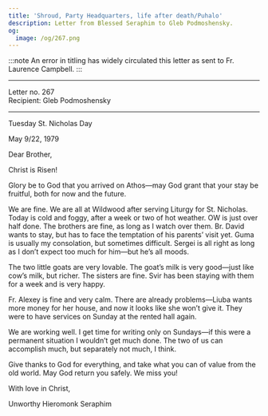 ```yaml
---
title: 'Shroud, Party Headquarters, life after death/Puhalo'
description: Letter from Blessed Seraphim to Gleb Podmoshensky.
og:
  image: /og/267.png
---
```


:::note
An error in titling has widely circulated this letter as sent to Fr. Laurence Campbell.
:::

---

<div style={{textAlign:'right', fontFamily:'monospace'}}>Letter no. 267</div>
<div style={{textAlign:'left', fontFamily:'monospace'}}>Recipient: Gleb Podmoshensky</div>

---

Tuesday St. Nicholas Day

May 9/22, 1979

Dear Brother,

Christ is Risen!

Glory be to God that you arrived on Athos—may God grant that your stay be fruitful, both for now and the future.

We are fine. We are all at Wildwood after serving Liturgy for St. Nicholas. Today is cold and foggy, after a week or two of hot weather. OW is just over half done. The brothers are fine, as long as I watch over them. Br. David wants to stay, but has to face the temptation of his parents’ visit yet. Guma is usually my consolation, but sometimes difficult. Sergei is all right as long as I don’t expect too much for him—but he’s all moods.

The two little goats are very lovable. The goat’s milk is very good—just like cow’s milk, but richer. The sisters are fine. Svir has been staying with them for a week and is very happy.

Fr. Alexey is fine and very calm. There are already problems—Liuba wants more money for her house, and now it looks like she won’t give it. They were to have services on Sunday at the rented hall again.

We are working well. I get time for writing only on Sundays—if this were a permanent situation I wouldn’t get much done. The two of us can accomplish much, but separately not much, I think.

Give thanks to God for everything, and take what you can of value from the old world. May God return you safely. We miss you!

With love in Christ,

Unworthy Hieromonk Seraphim